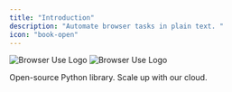 ```yaml
---
title: "Introduction"
description: "Automate browser tasks in plain text. "
icon: "book-open"
---
```


<img
  className="block dark:hidden rounded-2xl"
  src="/images/browser-use-banner.png"
  alt="Browser Use Logo"
/>
<img
  className="hidden dark:block rounded-2xl"
  src="/images/browser-use-banner-dark.png"
  alt="Browser Use Logo"
/>

<CardGroup cols={2}>
  <Card title="Local Setup" icon="terminal" href="/quickstart">
     Open-source Python library.
  </Card>
  <Card
    title="Cloud Setup"
    icon="cloud"
    href="https://docs.cloud.browser-use.com"
    color="#FE750E"
  >
      Scale up with our cloud.

  </Card>
</CardGroup>
